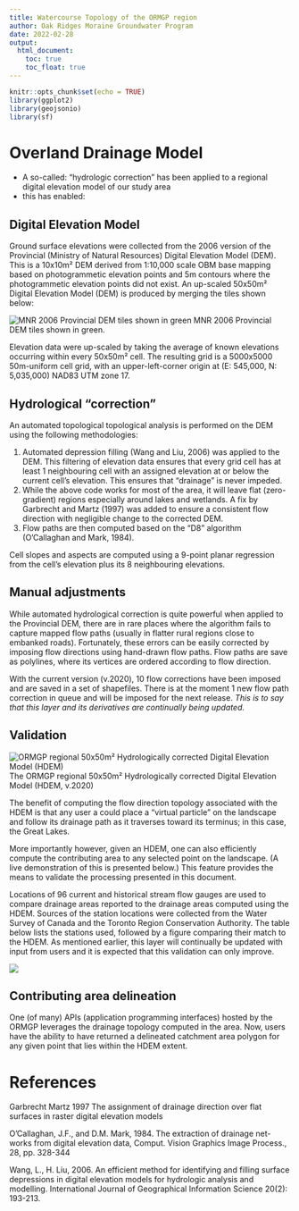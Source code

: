 ```yaml
---
title: Watercourse Topology of the ORMGP region
author: Oak Ridges Moraine Groundwater Program
date: 2022-02-28
output: 
  html_document:
    toc: true
    toc_float: true
---
```


```r
knitr::opts_chunk$set(echo = TRUE)
library(ggplot2)
library(geojsonio)
library(sf)
```

# Overland Drainage Model
* A so-called: "hydrologic correction" has been applied to a regional digital elevation model of our study area
* this has enabled:


## Digital Elevation Model
Ground surface elevations were collected from the 2006 version of the Provincial (Ministry of Natural Resources) Digital Elevation Model (DEM). This is a 10x10m² DEM derived from 1:10,000 scale OBM base mapping based on photogrammetic elevation points and 5m contours where the photogrammetic elevation points did not exist. An up-scaled 50x50m² Digital Elevation Model (DEM) is produced by merging the tiles shown below:

![MNR 2006 Provincial DEM tiles shown in green](fig/dem-tiles.png)
MNR 2006 Provincial DEM tiles shown in green.

<!-- 
BELOW CREATES THE dem-tiles.png
# ```{r fig.asp=0.50, fig.align="center", fig.width=12, message=FALSE, warning=FALSE, echo=FALSE, fig.cap="MNR 2006 Provincial DEM tiles shown in green."}

# spGL <- geojson_read("shp/greatLakes.geojson",  what="sp")
# spMNR <- geojson_read("shp/MNR_2006-tiles.geojson",  what="sp")
# spORMGP <- geojson_read("shp/ORMGP-region.geojson",  what="sp")
# spYPDTH <- geojson_read("shp/YPDTH.geojson",  what="sp")

# spMNR_points <- as.data.frame(do.call(rbind, lapply(spMNR@polygons, function(x) x@labpt))) # Convert nested list to data frame by column
# names(spMNR_points) <- c('long','lat')
# spMNR_points$num = spMNR$NUMBER

# ggplot() +
#     geom_polygon(data=spGL, aes(x=long, y=lat, group=group), fill="#51a8ff", color="#51a8ff") +
#     geom_polygon(data=spYPDTH, aes(x=long, y=lat, group=group), fill=NA, color="brown", size=1) +
#     geom_polygon(data=spORMGP, aes(x=long, y=lat, group=group), fill=NA, color="orange4", size=1) +
#     geom_polygon(data=spMNR, aes(x=long, y=lat, group=group), fill=NA, color="darkgreen",size=1) +

#     geom_text(data=spMNR_points, aes(x=long, y=lat, label=num), color="darkgreen") +

#     theme_bw() + theme(axis.title = element_blank(),
#                        title = element_blank(),
#                        legend.box.spacing = unit(0, "mm")) +
#                        # plot.background=element_rect(fill="red")) +
#     #labs(x='longitude',y='latitude', title="MNR 2006 Provincial DEM tiles shown in green.") +
#     coord_sf(xlim=c(-81, -77), ylim=c(43, 45.75), expand=FALSE)
# ```
-->


Elevation data were up-scaled by taking the average of known elevations occurring within every 50x50m² cell. The resulting grid is a 5000x5000 50m-uniform cell grid, with an upper-left-corner origin at (E: 545,000, N: 5,035,000) NAD83 UTM zone 17.


## Hydrological "correction" {#hyd.corr}

An automated topological topological analysis is performed on the DEM using the following methodologies:

1. Automated depression filling (Wang and Liu, 2006) was applied to the DEM. This filtering of elevation data ensures that every grid cell has at least 1 neighbouring cell with an assigned elevation at or below the current cell's elevation. This ensures that "drainage" is never impeded.
2. While the above code works for most of the area, it will leave flat (zero-gradient) regions especially around lakes and wetlands. A fix by Garbrecht and Martz (1997) was added to ensure a consistent flow direction with negligible change to the corrected DEM.
3. Flow paths are then computed based on the "D8" algorithm (O'Callaghan and Mark, 1984).

Cell slopes and aspects are computed using a 9-point planar regression from the cell's elevation plus its 8 neighbouring elevations.

## Manual adjustments

While automated hydrological correction is quite powerful when applied to the Provincial DEM, there are in rare places where the algorithm fails to capture mapped flow paths (usually in flatter rural regions close to embanked roads). Fortunately, these errors can be easily corrected by imposing flow directions using hand-drawn flow paths. Flow paths are save as polylines, where its vertices are ordered according to flow direction. 

With the current version (v.2020), 10 flow corrections have been imposed and are saved in a set of shapefiles.  There is at the moment 1 new flow path correction in queue and will be imposed for the next release. *This is to say that this layer and its derivatives are continually being updated.*


## Validation

![ORMGP regional 50x50m² Hydrologically corrected Digital Elevation Model (HDEM)](fig/regional-hdem.png)
The ORMGP regional 50x50m² Hydrologically corrected Digital Elevation Model (HDEM, v.2020)

The benefit of computing the flow direction topology associated with the HDEM is that any user a could place a "virtual particle" on the landscape and follow its drainage path as it traverses toward its terminus; in this case, the Great Lakes.

More importantly however, given an HDEM, one can also efficiently compute the contributing area to any selected point on the landscape. (A live demonstration of this is presented below.) This feature provides the means to validate the processing presented in this document.

Locations of 96 current and historical stream flow gauges are used to compare drainage areas reported to the drainage areas computed using the HDEM. Sources of the station locations were collected from the Water Survey of Canada and the Toronto Region Conservation Authority. The table below lists the stations used, followed by a figure comparing their match to the HDEM. As mentioned earlier, this layer will continually be updated with input from users and it is expected that this validation can only improve.


![](fig/graphical-comparison.png)

<!-- BELOW CREATS graphical-comparison.png
<br></br>
<center>List of streamflow gauging stations with reported contributing area.
# ```{r message=FALSE, warning=FALSE, echo=FALSE}
# library(knitr)
# library(dplyr)
# library(kableExtra)
# library(rgdal)
# library(ggplot2)
# options(knitr.kable.NA = '')

# df <- read.csv('shp/t2-check.csv') 

# sputm <- SpatialPoints(cbind(df$E,df$N), proj4string=CRS("+proj=utm +zone=17 +datum=WGS84")) 
# spgeo <- spTransform(sputm, CRS("+proj=longlat +datum=WGS84"))
# lnlt <- coordinates(spgeo) # https://stackoverflow.com/questions/30018098/how-to-convert-utm-coordinates-to-lat-and-long-in-r

# df %>%
#   mutate(DAdb=DAdb/1000/1000,DAcalc=DAcalc/1000/1000,Long=lnlt[,1],Lat=lnlt[,2]) %>%
#   select(2,6:9) %>%
#   relocate(LOC_NAME,Long,Lat,DAdb,DAcalc) %>%
#   mutate(diff=(DAcalc-DAdb)/DAdb*100) %>%
#   arrange(LOC_NAME) %>%
#   kbl(
#     col.names = c("Station ID", "Long", "Lat", "reported (km²)", "computed (km²)", "*difference* (%)"),
#     align = c("l","r","r","r","r","r"),
#     digits = 1
#   ) %>%
#   kable_styling(bootstrap_options = c("striped", "hover", "condensed")) %>%
#   add_header_above(c(" " = 3, "Contributing Area" = 3), align = "c") %>%
#   kableExtra::scroll_box(width = "90%", height = "300px")


# df %>% ggplot(aes(DAdb/1000/1000,DAcalc/1000/1000)) +
#   geom_point() +
#   geom_abline(linetype="dotted") +
#   labs(title="\n\nGraphical comparison",x="reported contributing area (km²)",y="computed contributing area (km²)") +
#   coord_fixed()
# ```
</center>
-->




## Contributing area delineation

One (of many) APIs (application programming interfaces) hosted by the ORMGP leverages the drainage topology computed in the area. Now, users have the ability to have returned a delineated catchment area polygon for any given point that lies within the HDEM extent. <!-- Try below: -->


<!-- ```{r, echo=FALSE, message=FALSE, warning=FALSE, out.height='600px', out.width='100%', fig.cap="ORMGP v.2020 HDEM. Click anywhere (within our jurisdiction) to return its contributing area. *Hint: best to click along a watercourse*"} -->
<!-- knitr::include_app("https://owrc.shinyapps.io/CAdemo/", height = "600px") -->
<!-- ``` -->


# References

Garbrecht Martz 1997 The assignment of drainage direction over flat surfaces in raster digital elevation models

O'Callaghan, J.F., and D.M. Mark, 1984. The extraction of drainage net-works from digital elevation data, Comput. Vision Graphics Image Process., 28, pp. 328-344

Wang, L., H. Liu, 2006. An efficient method for identifying and filling surface depressions in digital elevation models for hydrologic analysis and modelling. International Journal of Geographical Information Science 20(2): 193-213.

